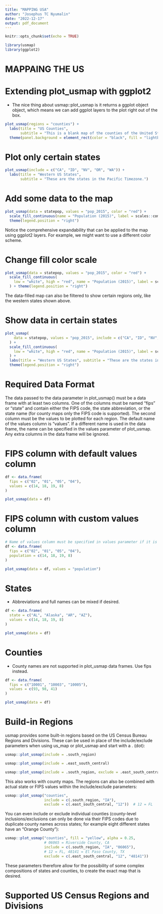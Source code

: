 ---
title: "MAPPING USA"
author: "Josephus TC Nyumalin"
date: "2022-12-17"
output: pdf_document
---

```{r setup, include=FALSE}
knitr::opts_chunk$set(echo = TRUE)
```

```{r}
library(usmap)
library(ggplot2)
```

# MAPPAING THE US

# Extending plot_usmap with ggplot2

*   The nice thing about usmap::plot_usmap is it returns a ggplot object object, which        means we can add ggplot layers to the plot right out of the box.
```{r}
plot_usmap(regions = "counties") + 
  labs(title = "US Counties",
       subtitle = "This is a blank map of the counties of the United States.") + 
  theme(panel.background = element_rect(color = "black", fill = "lightblue"))
```

# Plot only certain states
```{r}
plot_usmap(include = c("CA", "ID", "NV", "OR", "WA")) +
  labs(title = "Western US States",
       subtitle = "These are the states in the Pacific Timezone.")
```

# Add some data to the map
```{r}
plot_usmap(data = statepop, values = "pop_2015", color = "red") + 
  scale_fill_continuous(name = "Population (2015)", label = scales::comma) + 
  theme(legend.position = "right")
```
Notice the comprehensive expandability that can be applied to the map using ggplot2 layers. For example, we might want to use a different color scheme.

# Change fill color scale
```{r}
plot_usmap(data = statepop, values = "pop_2015", color = "red") + 
  scale_fill_continuous(
    low = "white", high = "red", name = "Population (2015)", label = scales::comma
  ) + theme(legend.position = "right")
```
The data-filled map can also be filtered to show certain regions only, like the western states shown above.

# Show data in certain states
```{r}
plot_usmap(
    data = statepop, values = "pop_2015", include = c("CA", "ID", "NV", "OR", "WA"), color = "red"
  ) + 
  scale_fill_continuous(
    low = "white", high = "red", name = "Population (2015)", label = scales::comma
  ) + 
  labs(title = "Western US States", subtitle = "These are the states in the Pacific Timezone.") +
  theme(legend.position = "right")

```

# Required Data Format

The data passed to the data parameter in plot_usmap() must be a data frame with at least two columns. One of the columns must be named "fips" or "state" and contain either the FIPS code, the state abbreviation, or the state name (for county maps only the FIPS code is supported). The second column must be the values to be plotted for each region. The default name of the values column is "values". If a different name is used in the data frame, the name can be specified in the values parameter of plot_usmap. Any extra columns in the data frame will be ignored.

# FIPS column with default values column
```{r}
df <- data.frame(
  fips = c("02", "01", "05", "04"),
  values = c(14, 18, 19, 8)
)

plot_usmap(data = df)
```

# FIPS column with custom values column
```{r}
# Name of values column must be specified in values parameter if it is not "values".
df <- data.frame(
  fips = c("02", "01", "05", "04"),
  population = c(14, 18, 19, 8)
)

plot_usmap(data = df, values = "population")
```

# States
*   Abbreviations and full names can be mixed if desired.
```{r}
df <- data.frame(
  state = c("AL", "Alaska", "AR", "AZ"),
  values = c(14, 18, 19, 8)
)

plot_usmap(data = df)
```

# Counties
*   County names are not supported in plot_usmap data frames. Use fips instead.
```{r}
df <- data.frame(
  fips = c("10001", "10003", "10005"),
  values = c(93, 98, 41)
)

plot_usmap(data = df)
```

# Build-in Regions
usmap provides some built-in regions based on the US Census Bureau Regions and Divisions. These can be used in place of the include/exclude parameters when using us_map or plot_usmap and start with a . (dot):
```{r}
usmap::plot_usmap(include = .south_region)
```

```{r}
usmap::plot_usmap(include = .east_south_central)
```

```{r}
usmap::plot_usmap(include = .south_region, exclude = .east_south_central)
```

This also works with county maps. The regions can also be combined with actual state or FIPS values within the include/exclude parameters:
```{r}
usmap::plot_usmap("counties", 
                  include = c(.south_region, "IA"), 
                  exclude = c(.east_south_central, "12"))  # 12 = FL
```

You can even include or exclude individual counties (county-level inclusions/exclusions can only be done via their FIPS codes due to duplicate county names across states; for example eight different states have an “Orange County”):
```{r}
usmap::plot_usmap("counties", fill = "yellow", alpha = 0.25,
                  # 06065 = Riverside County, CA
                  include = c(.south_region, "IA", "06065"),
                  # 12 = FL, 48141 = El Paso County, TX
                  exclude = c(.east_south_central, "12", "48141"))
```
These parameters therefore allow for the possibility of some complex compositions of states and counties, to create the exact map that is desired.

# Supported US Census Regions and Divisions
